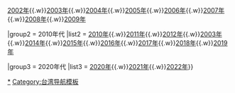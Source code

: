 {{Navbox
|name = 臺北燈節
|title = [[臺北燈節]]

|group1 = 2000年代
|list1 = [[2001年臺北燈節|2001年]]{{.w}}[[2002年臺北燈節|2002年]]{{.w}}[[2003年臺北燈節|2003年]]{{.w}}[[2004年臺北燈節|2004年]]{{.w}}[[2005年臺北燈節|2005年]]{{.w}}[[2006年臺北燈節|2006年]]{{.w}}[[2007年臺北燈節|2007年]]{{.w}}[[2008年臺北燈節|2008年]]{{.w}}[[2009年臺北燈節|2009年]]

|group2 = 2010年代
|list2 = [[2010年臺北燈節|2010年]]{{.w}}[[2011年臺北燈節|2011年]]{{.w}}[[2012年臺北燈節|2012年]]{{.w}}[[2013年臺北燈節|2003年]]{{.w}}[[2014年臺北燈節|2014年]]{{.w}}[[2015年臺北燈節|2015年]]{{.w}}[[2016年臺北燈節|2016年]]{{.w}}[[2017年臺北燈節|2017年]]{{.w}}[[2018年臺北燈節|2018年]]{{.w}}[[2019年臺北燈節|2019年]]

|group3 = 2020年代
|list3 = [[2020年臺北燈節|2020年]]{{.w}}[[2021年臺北燈節|2021年]]{{.w}}[[2022年臺北燈節|2022年]]}}<noinclude>

[[Category:臺北燈節|*]]
[[Category:台湾导航模板]]
<noinclude>